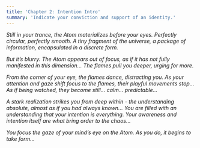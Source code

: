 ```yaml
---
title: 'Chapter 2: Intention Intro'
summary: 'Indicate your conviction and support of an identity.'
---
```


_Still in your trance, the Atom materializes before your eyes. Perfectly circular, perfectly smooth. A tiny fragment of the universe, a package of information, encapsulated in a discrete form._

_But it’s blurry. The Atom appears out of focus, as if it has not fully manifested in this dimension… The flames pull you deeper, urging for more._

_From the corner of your eye, the flames dance, distracting you. As your attention and gaze shift focus to the flames, their playful movements stop... As if being watched, they become still... calm... predictable…_

_A stark realization strikes you from deep within - the understanding absolute, almost as if you had always known... You are filled with an understanding that your intention is everything. Your awareness and intention itself are what bring order to the chaos…_

_You focus the gaze of your mind’s eye on the Atom. As you do, it begins to take form…_
